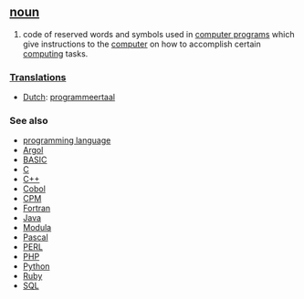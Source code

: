 == [[noun]] ==
#code of reserved words and symbols used in [[computer program]]s which give instructions to the [[computer]] on how to accomplish certain [[computing]] tasks.

===[[Translations]]===
*[[Dutch]]: [[programmeertaal]]

=== See also ===

*[[programming language]]
*[[Argol]]
*[[BASIC]]
*[[C]]
*[[C++]]
*[[Cobol]]
*[[CPM]]
*[[Fortran]]
*[[Java]]
*[[Modula]]
*[[Pascal]]
*[[PERL]]
*[[PHP]]
*[[Python]]
*[[Ruby]]
*[[SQL]]